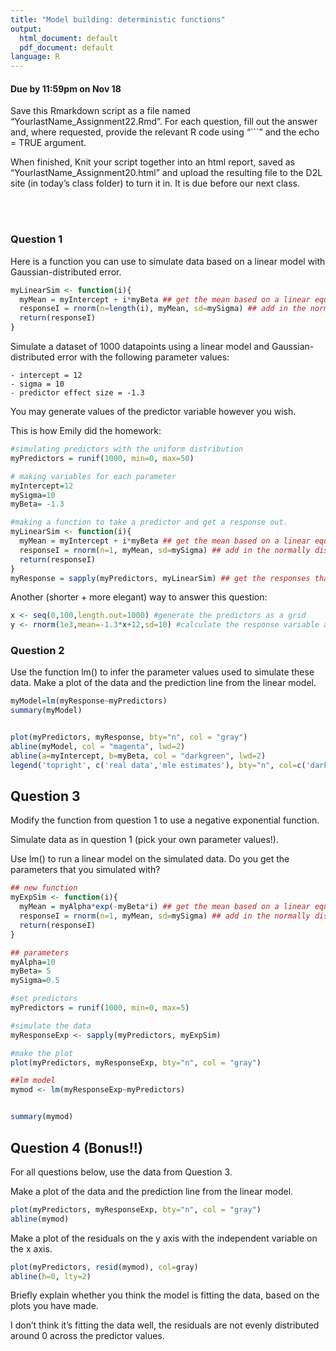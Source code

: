 ```yaml
---
title: "Model building: deterministic functions"
output:
  html_document: default
  pdf_document: default
language: R
---
```


<!-- To render the assignment in Rmarkdown, enter the command below in the R console -->
<!-- rmarkdown::render("Class_20_Assignment.Rmd") -->

#### Due by 11:59pm on Nov 18

Save this Rmarkdown script as a file named “YourlastName_Assignment22.Rmd”. 
For each question, fill out the answer and, where requested, 
provide the relevant R code using "```" and the echo = TRUE argument.

When finished, Knit your script together into an html report, 
saved as “YourlastName_Assignment20.html” and upload the 
resulting file to the D2L site (in today’s class folder) to turn it in. 
It is due before our next class.

\
\

### Question 1


Here is a function you can use to simulate data based on a linear model
with Gaussian-distributed error.
```r
myLinearSim <- function(i){
  myMean = myIntercept + i*myBeta ## get the mean based on a linear equation
  responseI = rnorm(n=length(i), myMean, sd=mySigma) ## add in the normally distributed error to get a response
  return(responseI)
}
```

Simulate a dataset of 1000 datapoints using a linear model and
Gaussian-distributed error with the following parameter values:

	- intercept = 12
	- sigma = 10
	- predictor effect size = -1.3

You may generate values of the predictor variable however you wish.


This is how Emily did the homework:
```r
#simulating predictors with the uniform distribution
myPredictors = runif(1000, min=0, max=50)

# making variables for each parameter
myIntercept=12
mySigma=10
myBeta= -1.3

#making a function to take a predictor and get a response out.
myLinearSim <- function(i){
  myMean = myIntercept + i*myBeta ## get the mean based on a linear equation
  responseI = rnorm(n=1, myMean, sd=mySigma) ## add in the normally distributed error to get a response
  return(responseI)
}
myResponse = sapply(myPredictors, myLinearSim) ## get the responses that correspond with each predictor
```

Another (shorter + more elegant) way to answer this question:
```r
x <- seq(0,100,length.out=1000) #generate the predictors as a grid
y <- rnorm(1e3,mean=-1.3*x+12,sd=10) #calculate the response variable all in one line!
```


### Question 2

Use the function lm() to infer the parameter values used 
to simulate these data.  Make a plot of the data and the prediction line from the linear model.


```r

myModel=lm(myResponse~myPredictors)
summary(myModel)


plot(myPredictors, myResponse, bty="n", col = "gray")
abline(myModel, col = "magenta", lwd=2)
abline(a=myIntercept, b=myBeta, col = "darkgreen", lwd=2)
legend('topright', c('real data','mle estimates'), bty="n", col=c('darkgreen',"magenta"), lwd=2)
```


## Question 3

Modify the function from question 1 to use a negative exponential function. 

Simulate data as in question 1 (pick your own parameter values!). 

Use lm() to run a linear model on the simulated data. Do you get the parameters that you simulated with?


```r
## new function
myExpSim <- function(i){
  myMean = myAlpha*exp(-myBeta*i) ## get the mean based on a linear equation
  responseI = rnorm(n=1, myMean, sd=mySigma) ## add in the normally distributed error to get a response
  return(responseI)
}

## parameters
myAlpha=10
myBeta= 5
mySigma=0.5

#set predictors
myPredictors = runif(1000, min=0, max=5)

#simulate the data
myResponseExp <- sapply(myPredictors, myExpSim)

#make the plot
plot(myPredictors, myResponseExp, bty="n", col = "gray")

##lm model
mymod <- lm(myResponseExp~myPredictors)


summary(mymod)
```


## Question 4 (Bonus!!)

For all questions below, use the data from Question 3.

Make a plot of the data and the prediction line from the linear model.

```r
plot(myPredictors, myResponseExp, bty="n", col = "gray")
abline(mymod)

```

Make a plot of the residuals on the y axis with the independent variable on the x axis. 


```r
plot(myPredictors, resid(mymod), col=gray)
abline(h=0, lty=2)
```

Briefly explain whether you think the model is fitting the data, based on the plots you have made.

I don't think it's fitting the data well, the residuals are not evenly distributed around 0 across the predictor values.

